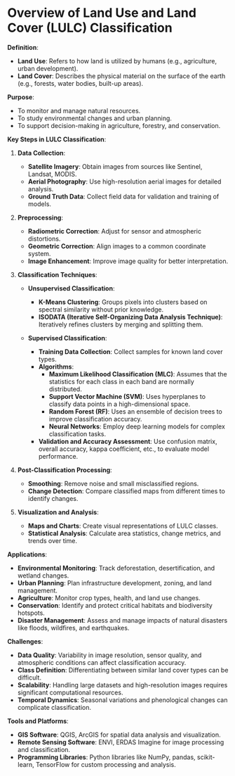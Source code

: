 # Overview of Land Use and Land Cover (LULC) Classification

**Definition**:
- **Land Use**: Refers to how land is utilized by humans (e.g., agriculture, urban development).
- **Land Cover**: Describes the physical material on the surface of the earth (e.g., forests, water bodies, built-up areas).

**Purpose**:
- To monitor and manage natural resources.
- To study environmental changes and urban planning.
- To support decision-making in agriculture, forestry, and conservation.

**Key Steps in LULC Classification**:

1. **Data Collection**:
   - **Satellite Imagery**: Obtain images from sources like Sentinel, Landsat, MODIS.
   - **Aerial Photography**: Use high-resolution aerial images for detailed analysis.
   - **Ground Truth Data**: Collect field data for validation and training of models.

2. **Preprocessing**:
   - **Radiometric Correction**: Adjust for sensor and atmospheric distortions.
   - **Geometric Correction**: Align images to a common coordinate system.
   - **Image Enhancement**: Improve image quality for better interpretation.

3. **Classification Techniques**:

   - **Unsupervised Classification**:
     - **K-Means Clustering**: Groups pixels into clusters based on spectral similarity without prior knowledge.
     - **ISODATA (Iterative Self-Organizing Data Analysis Technique)**: Iteratively refines clusters by merging and splitting them.

   - **Supervised Classification**:
     - **Training Data Collection**: Collect samples for known land cover types.
     - **Algorithms**:
       - **Maximum Likelihood Classification (MLC)**: Assumes that the statistics for each class in each band are normally distributed.
       - **Support Vector Machine (SVM)**: Uses hyperplanes to classify data points in a high-dimensional space.
       - **Random Forest (RF)**: Uses an ensemble of decision trees to improve classification accuracy.
       - **Neural Networks**: Employ deep learning models for complex classification tasks.
     - **Validation and Accuracy Assessment**: Use confusion matrix, overall accuracy, kappa coefficient, etc., to evaluate model performance.

4. **Post-Classification Processing**:
   - **Smoothing**: Remove noise and small misclassified regions.
   - **Change Detection**: Compare classified maps from different times to identify changes.

5. **Visualization and Analysis**:
   - **Maps and Charts**: Create visual representations of LULC classes.
   - **Statistical Analysis**: Calculate area statistics, change metrics, and trends over time.

**Applications**:

- **Environmental Monitoring**: Track deforestation, desertification, and wetland changes.
- **Urban Planning**: Plan infrastructure development, zoning, and land management.
- **Agriculture**: Monitor crop types, health, and land use changes.
- **Conservation**: Identify and protect critical habitats and biodiversity hotspots.
- **Disaster Management**: Assess and manage impacts of natural disasters like floods, wildfires, and earthquakes.

**Challenges**:

- **Data Quality**: Variability in image resolution, sensor quality, and atmospheric conditions can affect classification accuracy.
- **Class Definition**: Differentiating between similar land cover types can be difficult.
- **Scalability**: Handling large datasets and high-resolution images requires significant computational resources.
- **Temporal Dynamics**: Seasonal variations and phenological changes can complicate classification.

**Tools and Platforms**:

- **GIS Software**: QGIS, ArcGIS for spatial data analysis and visualization.
- **Remote Sensing Software**: ENVI, ERDAS Imagine for image processing and classification.
- **Programming Libraries**: Python libraries like NumPy, pandas, scikit-learn, TensorFlow for custom processing and analysis.

